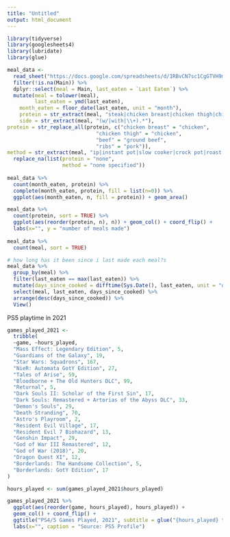 ```yaml
---
title: "Untitled"
output: html_document
---
```


```r
library(tidyverse)
library(googlesheets4)
library(lubridate)
library(glue)
```

```r
meal_data <-
  read_sheet("https://docs.google.com/spreadsheets/d/1RBvCN7sc1CgGTVH9mnHADmJ6OflK0mAFMJGLt60CXog/edit#gid=0") %>%
  filter(!is.na(Main)) %>%
  dplyr::select(meal = Main, last_eaten = `Last Eaten`) %>%
  mutate(meal = tolower(meal),
         last_eaten = ymd(last_eaten),
    month_eaten = floor_date(last_eaten, unit = "month"),
    protein = str_extract(meal, "steak|chicken breast|chicken thigh|chicken|pork|sausage|beef|turkey|bacon|chorizo|fish|tilapia|barbacoa|ribs"),
    side = str_extract(meal, "(w/|with|\\+).*"),
protein = str_replace_all(protein, c("chicken breast" = "chicken",
                             "chicken thigh" = "chicken",
                             "beef" = "ground beef",
                             "ribs" = "pork")),
method = str_extract(meal, "ip|instant pot|slow cooker|crock pot|roast|sautee|sous vide")) %>%
  replace_na(list(protein = "none",
                  method = "none specified"))
         
meal_data %>%
  count(month_eaten, protein) %>%
  complete(month_eaten, protein, fill = list(n=0)) %>%
  ggplot(aes(month_eaten, n, fill = protein)) + geom_area()

meal_data %>%
  count(protein, sort = TRUE) %>%
  ggplot(aes(reorder(protein, n), n)) + geom_col() + coord_flip() +
  labs(x="", y = "number of meals made")
  
meal_data %>% 
  count(meal, sort = TRUE)

# how long has it been since i last made each meal?s
meal_data %>%
  group_by(meal) %>%
  filter(last_eaten == max(last_eaten)) %>%
  mutate(days_since_cooked = difftime(Sys.Date(), last_eaten, unit = "days")) %>%
  select(meal, last_eaten, days_since_cooked) %>%
  arrange(desc(days_since_cooked)) %>%
  View()


```


PS5 playtime in 2021 

```r
games_played_2021 <-
  tribble(
  ~game, ~hours_played,
  "Mass Effect: Legendary Edition", 5,
  "Guardians of the Galaxy", 19,
  "Star Wars: Squadrons", 167,
  "NieR: Automata GotY Edition", 27,
  "Tales of Arise", 59,
  "Bloodborne + The Old Hunters DLC", 99,
  "Returnal", 5,
  "Dark Souls II: Scholar of the First Sin", 17,
  "Dark Souls: Remastered + Artorias of the Abyss DLC", 33,
  "Demon's Souls", 29,
  "Death Stranding", 70,
  "Astro's Playroom", 2,
  "Resident Evil Village", 17,
  "Resident Evil 7 Biohazard", 13,
  "Genshin Impact", 29,
  "God of War III Remastered", 12,
  "God of War (2018)", 20,
  "Dragon Quest XI", 12,
  "Borderlands: The Handsome Collection", 5,
  "Borderlands: GotY Edition", 17
)

hours_played <- sum(games_played_2021$hours_played)

games_played_2021 %>%
  ggplot(aes(reorder(game, hours_played), hours_played)) +
  geom_col() + coord_flip() +
  ggtitle("PS4/5 Games Played, 2021", subtitle = glue("{hours_played} total hours")) +
  labs(x="", caption = "Source: PS5 Profile")

```


